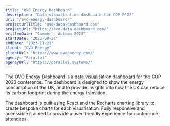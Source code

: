 ```yaml
---
title: "OVO Energy Dashboard"
description: "Data visualisation dashboard for COP 2023"
url: "/ovo-energy-dashboard/"
projectUrlTitle: "ovo-data-dashboard.com"
projectUrl: "https://ovo-data-dashboard.com/"
writtenDate: "Summer - Autumn 2023"
startDate: "2023-08-28"
endDate: "2023-11-21"
client: "OVO Energy"
clientUrl: "https://www.ovoenergy.com/"
agency: "Parallel"
agencyUrl: "https://parallel.systems/"
---
```


The OVO Energy Dashboard is a data visualisation dashboard for the COP 2023 conference. The dashboard is designed to show the energy consumption of the UK, and to provide insights into how the UK can reduce its carbon footprint during the energy transition.

The dashboard is built using React and the Recharts charting library to create bespoke charts for each visualisation. Fully responsive and accessible it aimed to provide a user-friendly experience for conference attendees.
